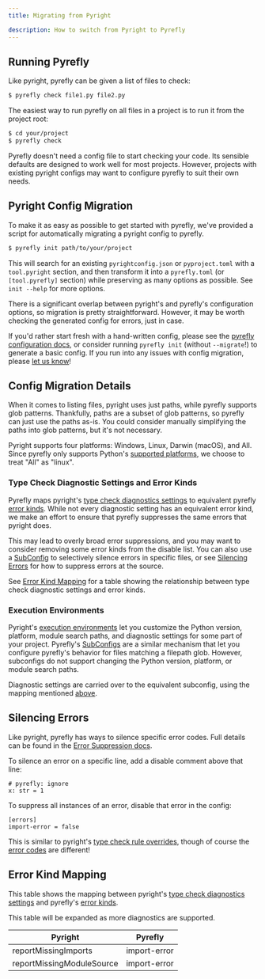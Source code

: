 ```yaml
---
title: Migrating from Pyright

description: How to switch from Pyright to Pyrefly
---
```


## Running Pyrefly

Like pyright, pyrefly can be given a list of files to check:

```sh
$ pyrefly check file1.py file2.py
```

The easiest way to run pyrefly on all files in a project is to run it from the project root:

```sh
$ cd your/project
$ pyrefly check
```

Pyrefly doesn't need a config file to start checking your code. Its sensible defaults are designed to work well for most projects.
However, projects with existing pyright configs may want to configure pyrefly to suit their own needs.

## Pyright Config Migration

To make it as easy as possible to get started with pyrefly, we've provided a script for automatically migrating a pyright config to pyrefly.

```sh
$ pyrefly init path/to/your/project
```

This will search for an existing `pyrightconfig.json` or `pyproject.toml` with a `tool.pyright` section, and then transform it into a `pyrefly.toml` (or `[tool.pyrefly]` section) while preserving as many options as possible. See `init --help` for more options.

There is a significant overlap between pyright's and pyrefly's configuration options, so migration is pretty straightforward. However, it may be worth checking the generated config for errors, just in case.

If you'd rather start fresh with a hand-written config, please see the [pyrefly configuration docs](configuration.mdx), or consider running `pyrefly init` (without `--migrate`!) to generate a basic config.
If you run into any issues with config migration, please [let us know](https://github.com/facebook/pyrefly/issues)!

## Config Migration Details

When it comes to listing files, pyright uses just paths, while pyrefly supports glob patterns. Thankfully, paths are a subset of glob patterns, so pyrefly can just use the paths as-is. You could consider manually simplifying the paths into glob patterns, but it's not necessary.

Pyright supports four platforms: Windows, Linux, Darwin (macOS), and All. Since pyrefly only supports Python's [supported platforms](https://docs.python.org/3/library/sys.html#sys.platform), we choose to treat "All" as "linux".

### Type Check Diagnostic Settings and Error Kinds

Pyrefly maps pyright's [type check diagnostics settings](https://microsoft.github.io/pyright/#/configuration?id=type-check-diagnostics-settings) to equivalent pyrefly [error kinds](error-kinds.mdx).
While not every diagnostic setting has an equivalent error kind, we make an effort to ensure that pyrefly suppresses the same errors that pyright does.

This may lead to overly broad error suppressions, and you may want to consider removing some error kinds from the disable list.
You can also use a [SubConfig](configuration.mdx#sub_config) to selectively silence errors in specific files,
or see [Silencing Errors](#silencing-errors) for how to suppress errors at the source.

See [Error Kind Mapping](#error-kind-mapping) for a table showing the relationship between type check diagnostic settings and error kinds.

### Execution Environments

Pyright's [execution environments](https://microsoft.github.io/pyright/#/configuration?id=execution-environment-options) let you customize the Python version, platform, module search paths, and diagnostic settings for some part of your project.
Pyrefly's [SubConfigs](configuration.mdx#sub_config) are a similar mechanism that let you configure pyrefly's behavior for files matching a filepath glob.
However, subconfigs do not support changing the Python version, platform, or module search paths.

Diagnostic settings are carried over to the equivalent subconfig, using the mapping mentioned [above](#type-check-diagnostic-settings-and-error-kinds).

## Silencing Errors

Like pyright, pyrefly has ways to silence specific error codes. Full details can be found in the [Error Suppression docs](error-suppressions.mdx).

To silence an error on a specific line, add a disable comment above that line:

```
# pyrefly: ignore
x: str = 1
```

To suppress all instances of an error, disable that error in the config:

```
[errors]
import-error = false
```

This is similar to pyright's [type check rule overrides](https://microsoft.github.io/pyright/#/configuration?id=type-check-rule-overrides), though of course the [error codes](error-kinds.mdx) are different!

## Error Kind Mapping

This table shows the mapping between pyright's [type check diagnostics settings](https://microsoft.github.io/pyright/#/configuration?id=type-check-diagnostics-settings)
and pyrefly's [error kinds](error-kinds.mdx).

This table will be expanded as more diagnostics are supported.

| Pyright | Pyrefly |
| ------- | ------- |
| reportMissingImports | import-error |
| reportMissingModuleSource | import-error |
